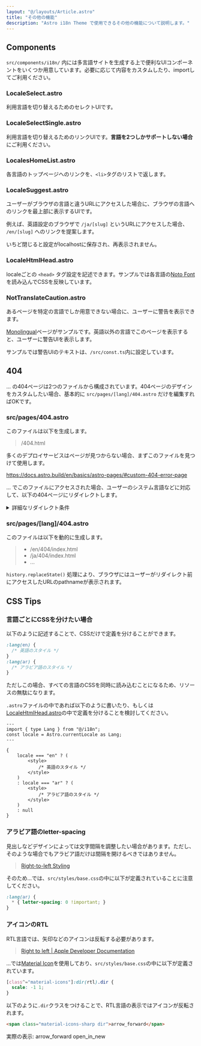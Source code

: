 ```yaml
---
layout: "@/layouts/Article.astro"
title: "その他の機能"
description: "Astro i18n Theme で使用できるその他の機能について説明します。"
---
```


<PageHeadline title={frontmatter.title} />



## Components

`src/components/i18n/` 内には多言語サイトを生成する上で便利なUIコンポーネントをいくつか用意しています。必要に応じて内容をカスタムしたり、importしてご利用ください。

### LocaleSelect.astro
利用言語を切り替えるためのセレクトUIです。

### LocaleSelectSingle.astro
利用言語を切り替えるためのリンクUIです。**言語を2つしかサポートしない場合**にご利用ください。

### LocalesHomeList.astro
各言語のトップページへのリンクを、`<li>`タグのリストで返します。

### LocaleSuggest.astro
ユーザーがブラウザの言語と違うURLにアクセスした場合に、ブラウザの言語へのリンクを最上部に表示するUIです。

例えば、英語設定のブラウザで `/ja/[slug]` というURLにアクセスした場合、 `/en/[slug]` へのリンクを提案します。

いちど閉じると設定がlocalhostに保存され、再表示されません。

### LocaleHtmlHead.astro
localeごとの `<head>` タグ設定を記述できます。サンプルでは各言語の[Noto Font](https://fonts.google.com/noto/)を読み込んでCSSを反映しています。

### NotTranslateCaution.astro
あるページを特定の言語でしか用意できない場合に、ユーザーに警告を表示できます。

[Monolingual](/monolingual/)ページがサンプルです。英語以外の言語でこのページを表示すると、ユーザーに警告UIを表示します。

サンプルでは警告UIのテキストは、`/src/const.ts`内に設定しています。



## 404

... の404ページは2つのファイルから構成されています。404ページのデザインをカスタムしたい場合、基本的に `src/pages/[lang]/404.astro` だけを編集すればOKです。

### src/pages/404.astro

このファイルは以下を生成します。

> /404.html

多くのデプロイサービスはページが見つからない場合、まずこのファイルを見つけて使用します。

https://docs.astro.build/en/basics/astro-pages/#custom-404-error-page

... でこのファイルにアクセスされた場合、ユーザーのシステム言語などに対応して、以下の404ページにリダイレクトします。

<details>
    <summary>詳細なリダイレクト条件</summary>
    以下の条件分岐によりリダイレクトを行います。詳しくは[ソースコード](https://github.com/psephopaiktes/astro-i18n-starter/blob/main/src/pages/404.astro#L25)をご確認ください。

    1. URLが`/ja/...`のようにlangを含む場合
    1. `localStorage.selectedLang` にlangを含む場合
        * `localStorage.selectedLang` はユーザーがUI上で言語を選択したタイミングで保存されます。
    1. リンク元のページが`/ja/...`のようにlangを含む場合
</details>


### src/pages/[lang]/404.astro

このファイルは以下を動的に生成します。

> * /en/404/index.html
> * /ja/404/index.html
> * ...

`history.replaceState()` 処理により、ブラウザにはユーザーがリダイレクト前にアクセスしたURLのpathnameが表示されます。


## CSS Tips

### 言語ごとにCSSを分けたい場合

以下のように記述することで、CSSだけで定義を分けることができます。

```css
:lang(en) {
  /* 英語のスタイル */
}
:lang(ar) {
  /* アラビア語のスタイル */
}
```

ただしこの場合、すべての言語のCSSを同時に読み込むことになるため、リソースの無駄になります。

`.astro`ファイルの中であれば以下のように書いたり、もしくは[LocaleHtmlHead.astro](#localehtmlheadastro)の中で定義を分けることを検討してください。

```astro
---
import { type Lang } from "@/i18n";
const locale = Astro.currentLocale as Lang;
---

{
    locale === "en" ? (
        <style>
            /* 英語のスタイル */
        </style>
    )
    : locale === "ar" ? (
        <style>
            /* アラビア語のスタイル */
        </style>
    )
    : null
}
```


### アラビア語のletter-spacing

見出しなどデザインによっては文字間隔を調整したい場合があります。ただし、そのような場合でもアラビア語だけは間隔を開けるべきではありません。

> [Right-to-left Styling](https://rtlstyling.com/posts/rtl-styling#1.-letter-spacing)

そのため...では、`src/styles/base.css`の中に以下が定義されていることに注意してください。

```css
:lang(ar) {
  * { letter-spacing: 0 !important; }
}
```


### アイコンのRTL

RTL言語では、矢印などのアイコンは反転する必要があります。

> [Right to left | Apple Developer Documentation](https://developer.apple.com/design/human-interface-guidelines/right-to-left#Interface-icons)

...では[Material Icon](https://fonts.google.com/icons)を使用しており、`src/styles/base.css`の中に以下が定義されています。

```css
[class^="material-icons"]:dir(rtl).dir {
  scale: -1 1;
}
```

以下のように`.dir`クラスをつけることで、RTL言語の表示ではアイコンが反転されます。

```html
<span class="material-icons-sharp dir">arrow_forward</span>
```

実際の表示: 
<span class="material-icons-sharp dir">arrow_forward</span>
<span class="material-icons-sharp dir">open_in_new</span>
